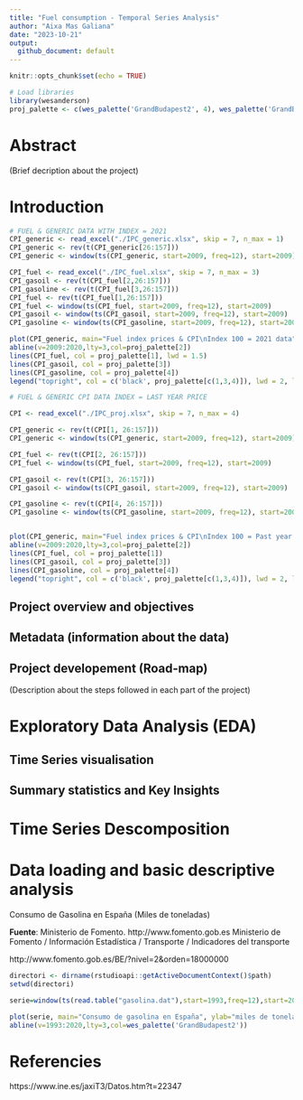 ```yaml
---
title: "Fuel consumption - Temporal Series Analysis"
author: "Aixa Mas Galiana"
date: "2023-10-21"
output:
  github_document: default
---
```


```r
knitr::opts_chunk$set(echo = TRUE)
```

```r
# Load libraries
library(wesanderson)
proj_palette <- c(wes_palette('GrandBudapest2', 4), wes_palette('GrandBudapest1', 4))
```

# Abstract

(Brief decription about the project)

\newpage

# Introduction



```r
# FUEL & GENERIC DATA WITH INDEX = 2021
CPI_generic <- read_excel("./IPC_generic.xlsx", skip = 7, n_max = 1)
CPI_generic <- rev(t(CPI_generic[26:157]))
CPI_generic <- window(ts(CPI_generic, start=2009, freq=12), start=2009)

CPI_fuel <- read_excel("./IPC_fuel.xlsx", skip = 7, n_max = 3)
CPI_gasoil <- rev(t(CPI_fuel[2,26:157]))
CPI_gasoline <- rev(t(CPI_fuel[3,26:157]))
CPI_fuel <- rev(t(CPI_fuel[1,26:157]))
CPI_fuel <- window(ts(CPI_fuel, start=2009, freq=12), start=2009)
CPI_gasoil <- window(ts(CPI_gasoil, start=2009, freq=12), start=2009)
CPI_gasoline <- window(ts(CPI_gasoline, start=2009, freq=12), start=2009)

plot(CPI_generic, main="Fuel index prices & CPI\nIndex 100 = 2021 data", ylab="Index", lwd = 1.5, ylim = c(80, 180))
abline(v=2009:2020,lty=3,col=proj_palette[2])
lines(CPI_fuel, col = proj_palette[1], lwd = 1.5)
lines(CPI_gasoil, col = proj_palette[3])
lines(CPI_gasoline, col = proj_palette[4])
legend("topright", col = c('black', proj_palette[c(1,3,4)]), lwd = 2, legend = c('Consumer Price Index (CPI)', 'Fuel Prices Index', 'Gasoil Prices Index', 'Gasoline Prices Index'), cex = 0.8)

```

```r
# FUEL & GENERIC CPI DATA INDEX = LAST YEAR PRICE

CPI <- read_excel("./IPC_proj.xlsx", skip = 7, n_max = 4)

CPI_generic <- rev(t(CPI[1, 26:157]))
CPI_generic <- window(ts(CPI_generic, start=2009, freq=12), start=2009)

CPI_fuel <- rev(t(CPI[2, 26:157]))
CPI_fuel <- window(ts(CPI_fuel, start=2009, freq=12), start=2009)

CPI_gasoil <- rev(t(CPI[3, 26:157]))
CPI_gasoil <- window(ts(CPI_gasoil, start=2009, freq=12), start=2009)

CPI_gasoline <- rev(t(CPI[4, 26:157]))
CPI_gasoline <- window(ts(CPI_gasoline, start=2009, freq=12), start=2009)


plot(CPI_generic, main="Fuel index prices & CPI\nIndex 100 = Past year data", ylab="Index", lwd = 1.5, ylim = c(-50, 50))
abline(v=2009:2020,lty=3,col=proj_palette[2])
lines(CPI_fuel, col = proj_palette[1])
lines(CPI_gasoil, col = proj_palette[3])
lines(CPI_gasoline, col = proj_palette[4])
legend("topright", col = c('black', proj_palette[c(1,3,4)]), lwd = 2, legend = c('Consumer Price Index (CPI)', 'Fuel Prices Index', 'Gasoil Prices Index', 'Gasoline Prices Index'), cex = 0.8)
```


## Project overview and objectives



## Metadata (information about the data)

## Project developement (Road-map)

(Description about the steps followed in each part of the project)


\newpage

# Exploratory Data Analysis (EDA)

## Time Series visualisation

## Summary statistics and Key Insights

\newpage

# Time Series Descomposition





# Data loading and basic descriptive analysis

Consumo de Gasolina en España (Miles de toneladas)

**Fuente**: Ministerio de Fomento. http://www.fomento.gob.es Ministerio de Fomento / Información Estadística / Transporte / Indicadores del transporte

http://www.fomento.gob.es/BE/?nivel=2&orden=18000000


```r
directori <- dirname(rstudioapi::getActiveDocumentContext()$path)
setwd(directori)

serie=window(ts(read.table("gasolina.dat"),start=1993,freq=12),start=2009)
```

```r
plot(serie, main="Consumo de gasolina en España", ylab="miles de toneladas")
abline(v=1993:2020,lty=3,col=wes_palette('GrandBudapest2'))
```

\newpage


# Referencies

https://www.ine.es/jaxiT3/Datos.htm?t=22347



